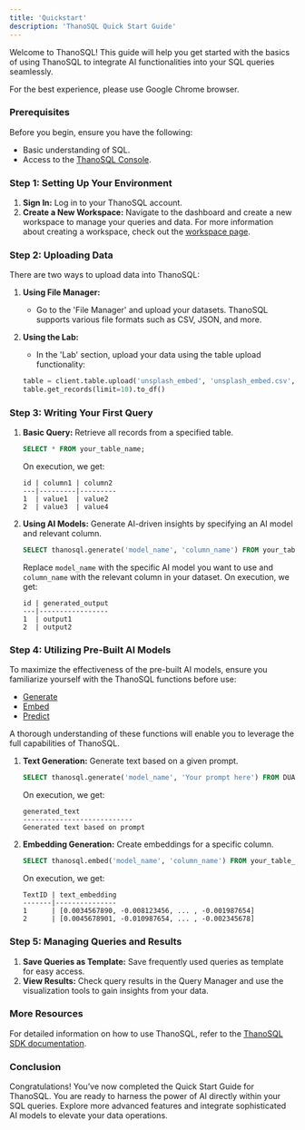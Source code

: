 ```yaml
---
title: 'Quickstart'
description: 'ThanoSQL Quick Start Guide'
---
```


Welcome to ThanoSQL! This guide will help you get started with the basics of using ThanoSQL to integrate AI functionalities into your SQL queries seamlessly.

<Warning>
  For the best experience, please use Google Chrome browser.
</Warning>

### Prerequisites

Before you begin, ensure you have the following:
- Basic understanding of SQL.
- Access to the [ThanoSQL Console](https://console.thanosql.com/).

### Step 1: Setting Up Your Environment

1. **Sign In:** Log in to your ThanoSQL account.
2. **Create a New Workspace:** Navigate to the dashboard and create a new workspace to manage your queries and data. For more information about creating a workspace, check out the [workspace page](workspace/overview).

### Step 2: Uploading Data

There are two ways to upload data into ThanoSQL:

1. **Using File Manager:**
   - Go to the 'File Manager' and upload your datasets. ThanoSQL supports various file formats such as CSV, JSON, and more.
  
2. **Using the Lab:**
   - In the 'Lab' section, upload your data using the table upload functionality:
    ```python
    table = client.table.upload('unsplash_embed', 'unsplash_embed.csv', if_exists='replace')
    table.get_records(limit=10).to_df()
    ```

### Step 3: Writing Your First Query

1. **Basic Query:** Retrieve all records from a specified table.
    ```sql
    SELECT * FROM your_table_name;
    ```
    On execution, we get:
    ```
    id | column1 | column2
    ---|---------|---------
    1  | value1  | value2
    2  | value3  | value4
    ```

2. **Using AI Models:** Generate AI-driven insights by specifying an AI model and relevant column.
    ```sql
    SELECT thanosql.generate('model_name', 'column_name') FROM your_table_name;
    ```
    Replace `model_name` with the specific AI model you want to use and `column_name` with the relevant column in your dataset.
    On execution, we get:
    ```
    id | generated_output
    ---|-----------------
    1  | output1
    2  | output2
    ```

### Step 4: Utilizing Pre-Built AI Models

<Tip>
To maximize the effectiveness of the pre-built AI models, ensure you familiarize yourself with the ThanoSQL functions before use:

- [Generate](functions/generate)
- [Embed](functions/embed)
- [Predict](functions/predict)

A thorough understanding of these functions will enable you to leverage the full capabilities of ThanoSQL.
</Tip>


1. **Text Generation:** Generate text based on a given prompt.
    ```sql
    SELECT thanosql.generate('model_name', 'Your prompt here') FROM DUAL;
    ```
    On execution, we get:
    ```
    generated_text
    ---------------------------
    Generated text based on prompt
    ```

2. **Embedding Generation:** Create embeddings for a specific column.
    ```sql
    SELECT thanosql.embed('model_name', 'column_name') FROM your_table_name;
    ```
    On execution, we get:
    ```
    TextID | text_embedding
    -------|---------------
    1      | [0.0034567890, -0.008123456, ... , -0.001987654]
    2      | [0.0045678901, -0.010987654, ... , -0.002345678]
    ```

### Step 5: Managing Queries and Results

1. **Save Queries as Template:** Save frequently used queries as template for easy access.
2. **View Results:** Check query results in the Query Manager and use the visualization tools to gain insights from your data.

### More Resources 

For detailed information on how to use ThanoSQL, refer to the [ThanoSQL SDK documentation](sdk/python).



### Conclusion

Congratulations! You’ve now completed the Quick Start Guide for ThanoSQL. You are ready to harness the power of AI directly within your SQL queries. Explore more advanced features and integrate sophisticated AI models to elevate your data operations.
